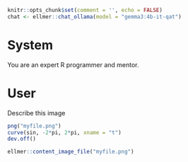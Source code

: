```r
knitr::opts_chunk$set(comment = '', echo = FALSE)
chat <- ellmer::chat_ollama(model = "gemma3:4b-it-qat")
```

# System

You are an expert R programmer and mentor.

# User

Describe this image

```r
png("myfile.png")
curve(sin, -2*pi, 2*pi, xname = "t")
dev.off()
```

```r
ellmer::content_image_file("myfile.png")
```
